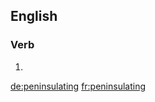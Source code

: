 ==English==

===Verb===
{{head|en}}

# {{present participle of|peninsulate|lang=en}}

[[de:peninsulating]]
[[fr:peninsulating]]